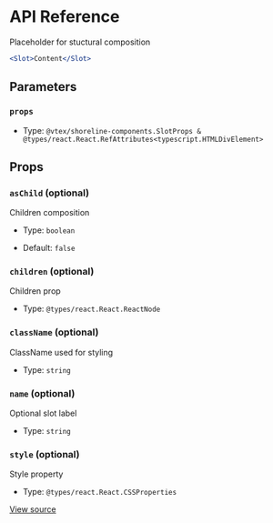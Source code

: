 # API Reference

Placeholder for stuctural composition

```jsx
<Slot>Content</Slot>
```

## Parameters

### `props`

- Type: `@vtex/shoreline-components.SlotProps & @types/react.React.RefAttributes<typescript.HTMLDivElement>`

## Props

### `asChild` (optional)

Children composition

- Type: `boolean`

- Default: `false`

### `children` (optional)

Children prop

- Type: `@types/react.React.ReactNode`

### `className` (optional)

ClassName used for styling

- Type: `string`

### `name` (optional)

Optional slot label

- Type: `string`

### `style` (optional)

Style property

- Type: `@types/react.React.CSSProperties`

[View source](https://github.com/vtex/shoreline/blob/78d5fca0f/packages/components/src/slot/slot.tsx#L13)
